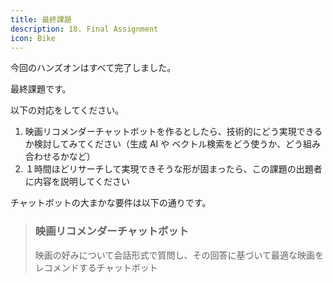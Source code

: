```yaml
---
title: 最終課題
description: 18. Final Assignment
icon: Bike
---
```


今回のハンズオンはすべて完了しました。

最終課題です。

以下の対応をしてください。

1. 映画リコメンダーチャットボットを作るとしたら、技術的にどう実現できるか検討してみてください（生成 AI や ベクトル検索をどう使うか、どう組み合わせるかなど）
2. １時間ほどリサーチして実現できそうな形が固まったら、この課題の出題者に内容を説明してください

チャットボットの大まかな要件は以下の通りです。

> ### 映画リコメンダーチャットボット
> 映画の好みについて会話形式で質問し、その回答に基づいて最適な映画をレコメンドするチャットボット
